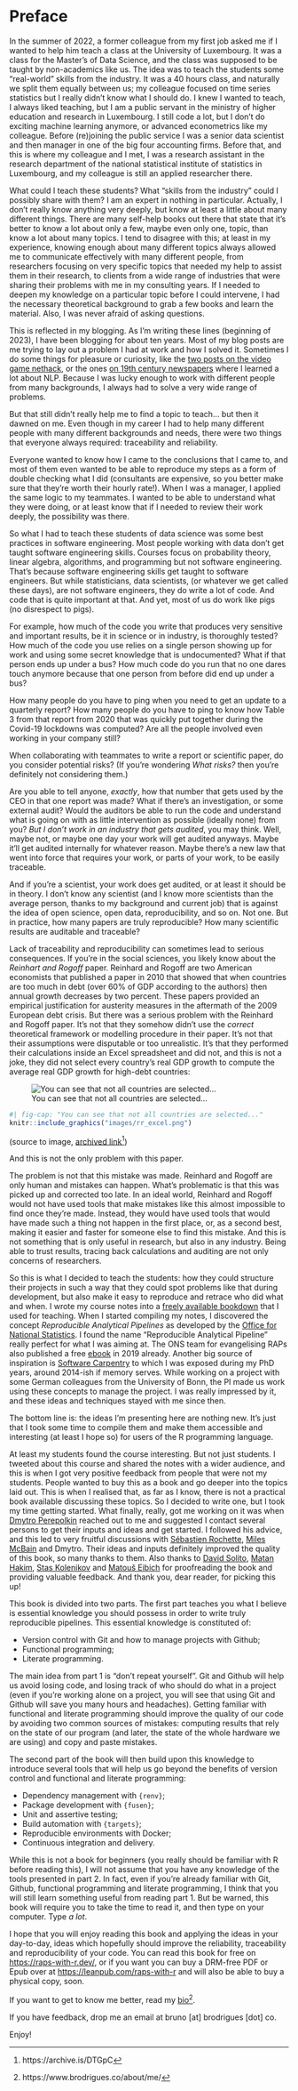 # Preface {.unnumbered}

In the summer of 2022, a former colleague from my first job asked me if I wanted
to help him teach a class at the University of Luxembourg. It was a class for
the Master's of Data Science, and the class was supposed to be taught by
non-academics like us. The idea was to teach the students some "real-world"
skills from the industry. It was a 40 hours class, and naturally we split them
equally between us; my colleague focused on time series statistics but I really
didn't know what I should do. I knew I wanted to teach, I always liked teaching,
but I am a public servant in the ministry of higher education and research in
Luxembourg. I still code a lot, but I don't do exciting machine learning
anymore, or advanced econometrics like my colleague. Before (re)joining the
public service I was a senior data scientist and then manager in one of the big
four accounting firms. Before that, and this is where my colleague and I met, I
was a research assistant in the research department of the national statistical
institute of statistics in Luxembourg, and my colleague is still an applied
researcher there.

What could I teach these students? What "skills from the industry" could I
possibly share with them? I am an expert in nothing in particular. Actually, I
don’t really know anything very deeply, but know at least a little about many
different things. There are many self-help books out there that state that it’s
better to know a lot about only a few, maybe even only one, topic, than know
a lot about many topics. I tend to disagree with this; at least in my
experience, knowing enough about many different topics always allowed me to
communicate effectively with many different people, from researchers focusing on
very specific topics that needed my help to assist them in their research, to
clients from a wide range of industries that were sharing their problems with me
in my consulting years. If I needed to deepen my knowledge on a particular topic
before I could intervene, I had the necessary theoretical background to grab a
few books and learn the material. Also, I was never afraid of asking questions.

This is reflected in my blogging. As I’m writing these lines (beginning of
2023), I have been blogging for about ten years. Most of my blog posts are me
trying to lay out a problem I had at work and how I solved it. Sometimes I do
some things for pleasure or curiosity, like the [two posts on the video game
nethack](https://www.brodrigues.co/blog/2018-11-03-nethack_analysis/), or the
ones [on 19th century
newspapers](https://www.brodrigues.co/blog/2019-01-04-newspapers/) where I
learned a lot about NLP. Because I was lucky enough to work with different
people from many backgrounds, I always had to solve a very wide range of
problems.

But that still didn’t really help me to find a topic to teach... but then it
dawned on me. Even though in my career I had to help many different people with
many different backgrounds and needs, there were two things that everyone always
required: traceability and reliability.

Everyone wanted to know how I came to the conclusions that I came to, and most
of them even wanted to be able to reproduce my steps as a form of double
checking what I did (consultants are expensive, so you better make sure that
they’re worth their hourly rate!). When I was a manager, I applied the same logic
to my teammates. I wanted to be able to understand what they were doing, or at 
least know that if I needed to review their work deeply, the possibility was there.

So what I had to teach these students of data science was some best practices in
software engineering. Most people working with data don’t get taught software
engineering skills. Courses focus on probability theory, linear algebra,
algorithms, and programming but not software engineering. That's because
software engineering skills get taught to software engineers. But while
statisticians, data scientists, (or whatever we get called these days), are not
software engineers, they do write a lot of code. And code that is quite
important at that. And yet, most of us do work like pigs (no disrespect to
pigs).

For example, how much of the code you write that produces very sensitive and
important results, be it in science or in industry, is thoroughly tested? How
much of the code you use relies on a single person showing up for work and using
some secret knowledge that is undocumented? What if that person ends up under a
bus? How much code do you run that no one dares touch anymore because that one
person from before did end up under a bus?

How many people do you have to ping when you need to get an update to a
quarterly report? How many people do you have to ping to know how Table 3 from
that report from 2020 that was quickly put together during the Covid-19
lockdowns was computed? Are all the people involved even working in your
company still?

When collaborating with teammates to write a report or scientific paper, do you
consider potential risks? (If you're wondering *What risks?* then you’re definitely
not considering them.)

Are you able to tell anyone, *exactly*, how that number that gets used by the
CEO in that one report was made? What if there's an investigation, or some
external audit? Would the auditors be able to run the code and understand what
is going on with as little intervention as possible (ideally none) from you?
*But I don't work in an industry that gets audited*, you may think. Well, maybe
not, or maybe one day your work will get audited anyways. Maybe it'll get
audited internally for whatever reason. Maybe there's a new law that went into
force that requires your work, or parts of your work, to be easily traceable.

And if you're a scientist, your work does get audited, or at least it should be
in theory. I don't know any scientist (and I know more scientists than the
average person, thanks to my background and current job) that is against the
idea of open science, open data, reproducibility, and so on. Not one. But in
practice, how many papers are truly reproducible? How many scientific results
are auditable and traceable? 

Lack of traceability and reproducibility can sometimes lead to serious
consequences. If you’re in the social sciences, you likely know about the
*Reinhart and Rogoff* paper. Reinhard and Rogoff are two American economists
that published a paper in 2010 that showed that when countries are too much in
debt (over 60% of GDP according to the authors) then annual growth decreases by
two percent. These papers provided an empirical justification for austerity
measures in the aftermath of the 2009 European debt crisis. But there was a
serious problem with the Reinhard and Rogoff paper. It’s not that they somehow
didn’t use the *correct* theoretical framework or modelling procedure in their
paper. It’s not that their assumptions were disputable or too unrealistic. It’s
that they performed their calculations inside an Excel spreadsheet and did not,
and this is not a joke, they did not select every country’s real GDP growth to
compute the average real GDP growth for high-debt countries:


::: {.content-hidden when-format="pdf"}
<figure>
    <img src="images/rr_excel.png"
         alt="You can see that not all countries are selected..."></img>
    <figcaption>You can see that not all countries are selected...</figcaption>
</figure>
:::

::: {.content-visible when-format="pdf"}
```r
#| fig-cap: "You can see that not all countries are selected..."
knitr::include_graphics("images/rr_excel.png")
```
:::

(source to image, [archived link](https://archive.is/DTGpC)^[https://archive.is/DTGpC])

::: {.content-visible when-format="pdf"}
\pagebreak
:::

And this is not the only problem with this paper. 

The problem is not that this mistake was made. Reinhard and Rogoff are only
human and mistakes can happen. What’s problematic is that this was picked up and
corrected too late. In an ideal world, Reinhard and Rogoff would not have used
tools that make mistakes like this almost impossible to find once they’re made.
Instead, they would have used tools that would have made such a thing not happen
in the first place, or, as a second best, making it easier and faster for someone
else to find this mistake. And this is not something that is only useful in
research, but also in any industry. Being able to trust results, tracing back
calculations and auditing are not only concerns of researchers.

So this is what I decided to teach the students: how they could structure their
projects in such a way that they could spot problems like that during
development, but also make it easy to reproduce and retrace who did what and
when. I wrote my course notes into a [freely available
bookdown](https://rap4mads.eu/) that I used for teaching. When I started
compiling my notes, I discovered the concept *Reproducible Analytical Pipelines*
as developed by the [Office for National
Statistics](https://analysisfunction.civilservice.gov.uk/support/reproducible-analytical-pipelines/).
I found the name "Reproducible Analytical Pipeline" really perfect for what I
was aiming at. The ONS team for evangelising RAPs also published a free
[ebook](https://ukgovdatascience.github.io/rap_companion/) in 2019 already.
Another big source of inspiration is [Software
Carpentry](https://software-carpentry.org/) to which I was exposed during my PhD
years, around 2014-ish if memory serves. While working on a project with some
German colleagues from the University of Bonn, the PI made us work using these
concepts to manage the project. I was really impressed by it, and these ideas
and techniques stayed with me since then.

The bottom line is: the ideas I’m presenting here are nothing new. It’s just that I
took some time to compile them and make them accessible and interesting (at
least I hope so) for users of the R programming language.

At least my students found the course interesting. But not just students. I
tweeted about this course and shared the notes with a wider audience, and this
is when I got very positive feedback from people that were not my students.
People wanted to buy this as a book and go deeper into the topics laid out. This
is when I realised that, as far as I know, there is not a practical book
available discussing these topics. So I decided to write one, but I took my time
getting started. What finally, really, got me working on it was when [Dmytro
Perepolkin](https://github.com/dmi3kno/) reached out to me and suggested I
contact several persons to get their inputs and ideas and get started. I
followed his advice, and this led to very fruitful discussions with [Sébastien
Rochette](https://github.com/statnmap), [Miles
McBain](https://github.com/MilesMcBain) and Dmytro. Their ideas and inputs
definitely improved the quality of this book, so many thanks to them. Also
thanks to [David Solito](https://twitter.com/dsolito), [Matan
Hakim](https://github.com/matanhakim), [Stas
Kolenikov](https://github.com/skolenik) and [Matouš
Eibich](https://github.com/MatousEibich) for proofreading the book and providing
valuable feedback. And thank you, dear reader, for picking this up!

This book is divided into two parts. The first part teaches you what I believe
is essential knowledge you should possess in order to write truly reproducible
pipelines. This essential knowledge is constituted of:

- Version control with Git and how to manage projects with Github;
- Functional programming;
- Literate programming.

The main idea from part 1 is "don’t repeat yourself". Git and Github will help
us avoid losing code, and losing track of who should do what in a project (even
if you’re working alone on a project, you will see that using Git and Github
will save you many hours and headaches). Getting familiar with functional and
literate programming should improve the quality of our code by avoiding two
common sources of mistakes: computing results that rely on the state of our
program (and later, the state of the whole hardware we are using) and copy and
paste mistakes.

The second part of the book will then build upon this knowledge to introduce
several tools that will help us go beyond the benefits of version control and
functional and literate programming:

- Dependency management with `{renv}`;
- Package development with `{fusen}`;
- Unit and assertive testing;
- Build automation with `{targets}`;
- Reproducible environments with Docker;
- Continuous integration and delivery.

While this is not a book for beginners (you really should be familiar with R
before reading this), I will not assume that you have any knowledge of the tools
presented in part 2. In fact, even if you’re already familiar with Git, Github,
functional programming and literate programming, I think that you will still
learn something useful from reading part 1. But be warned, this book will
require you to take the time to read it, and then type on your computer. Type *a
lot*.

I hope that you will enjoy reading this book and applying the ideas in your
day-to-day, ideas which hopefully should improve the reliability, traceability
and reproducibility of your code. You can read this book for free on
[https://raps-with-r.dev/](https://raps-with-r.dev/), or if you want you can buy
a DRM-free PDF or Epub over at
[https://leanpub.com/raps-with-r](https://leanpub.com/raps-with-r) and will also
be able to buy a physical copy, soon.

If you want to get to know me better, read my
[bio](https://www.brodrigues.co/about/me/)^[https://www.brodrigues.co/about/me/].

If you have feedback, drop me an email at bruno [at] brodrigues [dot] co.

Enjoy!
